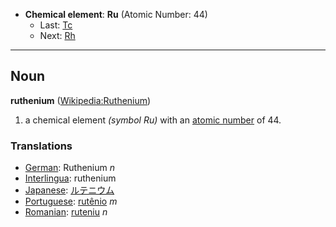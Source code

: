 *'''Chemical element''': '''Ru''' (Atomic Number: 44)
**Last: [[Technetium|Tc]]
**Next: [[Rhodium|Rh]]
----
== Noun ==
'''ruthenium''' ([[en:Ruthenium|Wikipedia:Ruthenium]])

# a chemical element ''(symbol Ru)'' with an [[atomic number]] of 44.

===Translations===
*[[German]]: Ruthenium ''n''
*[[Interlingua]]: ruthenium
*[[Japanese]]: [[ルテニウム]]
*[[Portuguese]]: [[rutênio]] ''m''
*[[Romanian]]: [[ruteniu]] ''n''